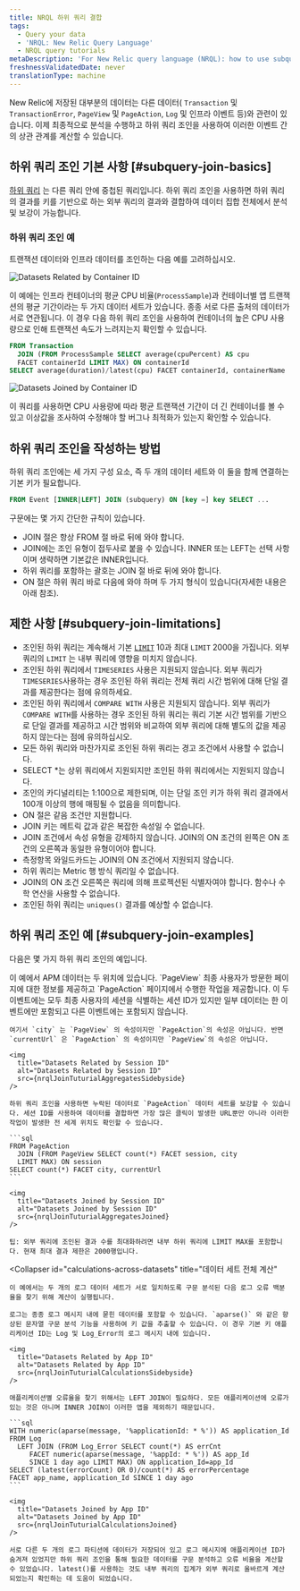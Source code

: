 ```yaml
---
title: NRQL 하위 쿼리 결합
tags:
  - Query your data
  - 'NRQL: New Relic Query Language'
  - NRQL query tutorials
metaDescription: 'For New Relic query language (NRQL): how to use subquery joins.'
freshnessValidatedDate: never
translationType: machine
---
```








New Relic에 저장된 대부분의 데이터는 다른 데이터( `Transaction` 및 `TransactionError`, `PageView` 및 `PageAction`, `Log` 및 인프라 이벤트 등)와 관련이 있습니다. 이제 최종적으로 분석을 수행하고 하위 쿼리 조인을 사용하여 이러한 이벤트 간의 상관 관계를 계산할 수 있습니다.

## 하위 쿼리 조인 기본 사항 [#subquery-join-basics]

[하위 쿼리](/docs/query-your-data/nrql-new-relic-query-language/get-started/subqueries-in-nrql) 는 다른 쿼리 안에 중첩된 쿼리입니다. 하위 쿼리 조인을 사용하면 하위 쿼리의 결과를 키를 기반으로 하는 외부 쿼리의 결과와 결합하여 데이터 집합 전체에서 분석 및 보강이 가능합니다.

### 하위 쿼리 조인 예

트랜잭션 데이터와 인프라 데이터를 조인하는 다음 예를 고려하십시오.

<img
  title="Datasets related by container ID"
  alt="Datasets Related by Container ID"
  src={nrqlJoinTuturialRowsSidebyside}
/>

이 예에는 인프라 컨테이너의 평균 CPU 비율(`ProcessSample`)과 컨테이너별 앱 트랜잭션의 평균 기간이라는 두 가지 데이터 세트가 있습니다. 종종 서로 다른 출처의 데이터가 서로 연관됩니다. 이 경우 다음 하위 쿼리 조인을 사용하여 컨테이너의 높은 CPU 사용량으로 인해 트랜잭션 속도가 느려지는지 확인할 수 있습니다.

```sql
FROM Transaction
  JOIN (FROM ProcessSample SELECT average(cpuPercent) AS cpu
  FACET containerId LIMIT MAX) ON containerId
SELECT average(duration)/latest(cpu) FACET containerId, containerName
```

<img
  title="Datasets Joined by Container ID"
  alt="Datasets Joined by Container ID"
  src={nrqlJoinTuturialRowsJoined}
/>

이 쿼리를 사용하면 CPU 사용량에 따라 평균 트랜잭션 기간이 더 긴 컨테이너를 볼 수 있고 이상값을 조사하여 수정해야 할 버그나 최적화가 있는지 확인할 수 있습니다.

## 하위 쿼리 조인을 작성하는 방법

하위 쿼리 조인에는 세 가지 구성 요소, 즉 두 개의 데이터 세트와 이 둘을 함께 연결하는 기본 키가 필요합니다.

```sql
FROM Event [INNER|LEFT] JOIN (subquery) ON [key =] key SELECT ...
```

구문에는 몇 가지 간단한 규칙이 있습니다.

* JOIN 절은 항상 FROM 절 바로 뒤에 와야 합니다.
* JOIN에는 조인 유형이 접두사로 붙을 수 있습니다. INNER 또는 LEFT는 선택 사항이며 생략하면 기본값은 INNER입니다.
* 하위 쿼리를 포함하는 괄호는 JOIN 절 바로 뒤에 와야 합니다.
* ON 절은 하위 쿼리 바로 다음에 와야 하며 두 가지 형식이 있습니다(자세한 내용은 아래 참조).

## 제한 사항 [#subquery-join-limitations]

* 조인된 하위 쿼리는 계속해서 기본 [`LIMIT`](#sel-limit) 10과 최대 `LIMIT` 2000을 가집니다. 외부 쿼리의 `LIMIT` 는 내부 쿼리에 영향을 미치지 않습니다.
* 조인된 하위 쿼리에서 `TIMESERIES` 사용은 지원되지 않습니다. 외부 쿼리가 `TIMESERIES`사용하는 경우 조인된 하위 쿼리는 전체 쿼리 시간 범위에 대해 단일 결과를 제공한다는 점에 유의하세요.
* 조인된 하위 쿼리에서 `COMPARE WITH` 사용은 지원되지 않습니다. 외부 쿼리가 `COMPARE WITH`를 사용하는 경우 조인된 하위 쿼리는 쿼리 기본 시간 범위를 기반으로 단일 결과를 제공하고 시간 범위와 비교하여 외부 쿼리에 대해 별도의 값을 제공하지 않는다는 점에 유의하십시오.
* 모든 하위 쿼리와 마찬가지로 조인된 하위 쿼리는 경고 조건에서 사용할 수 없습니다.
* SELECT \*는 상위 쿼리에서 지원되지만 조인된 하위 쿼리에서는 지원되지 않습니다.
* 조인의 카디널리티는 1:100으로 제한되며, 이는 단일 조인 키가 하위 쿼리 결과에서 100개 이상의 행에 매핑될 수 없음을 의미합니다.
* ON 절은 같음 조건만 지원합니다.
* JOIN 키는 메트릭 값과 같은 복잡한 속성일 수 없습니다.
* JOIN 조건에서 속성 유형을 강제하지 않습니다. JOIN의 ON 조건의 왼쪽은 ON 조건의 오른쪽과 동일한 유형이어야 합니다.
* 측정항목 와일드카드는 JOIN의 ON 조건에서 지원되지 않습니다.
* 하위 쿼리는 Metric 행 방식 쿼리일 수 없습니다.
* JOIN의 ON 조건 오른쪽은 쿼리에 의해 프로젝션된 식별자여야 합니다. 함수나 수학 연산을 사용할 수 없습니다.
* 조인된 하위 쿼리는 `uniques()` 결과를 예상할 수 없습니다.

## 하위 쿼리 조인 예 [#subquery-join-examples]

다음은 몇 가지 하위 쿼리 조인의 예입니다.

<CollapserGroup>
  <Collapser
    id="add-missing-data"
    title="누락된 데이터 추가"
  >
    이 예에서 APM 데이터는 두 위치에 있습니다. `PageView` 최종 사용자가 방문한 페이지에 대한 정보를 제공하고 `PageAction` 페이지에서 수행한 작업을 제공합니다. 이 두 이벤트에는 모두 최종 사용자의 세션을 식별하는 세션 ID가 있지만 일부 데이터는 한 이벤트에만 포함되고 다른 이벤트에는 포함되지 않습니다.

    여기서 `city` 는 `PageView` 의 속성이지만 `PageAction`의 속성은 아닙니다. 반면 `currentUrl` 은 `PageAction` 의 속성이지만 `PageView`의 속성은 아닙니다.

    <img
      title="Datasets Related by Session ID"
      alt="Datasets Related by Session ID"
      src={nrqlJoinTuturialAggregatesSidebyside}
    />

    하위 쿼리 조인을 사용하면 누락된 데이터로 `PageAction` 데이터 세트를 보강할 수 있습니다. 세션 ID를 사용하여 데이터를 결합하면 가장 많은 클릭이 발생한 URL뿐만 아니라 이러한 작업이 발생한 전 세계 위치도 확인할 수 있습니다.

    ```sql
    FROM PageAction
      JOIN (FROM PageView SELECT count(*) FACET session, city
      LIMIT MAX) ON session
    SELECT count(*) FACET city, currentUrl
    ```

    <img
      title="Datasets Joined by Session ID"
      alt="Datasets Joined by Session ID"
      src={nrqlJoinTuturialAggregatesJoined}
    />

    팁: 외부 쿼리에 조인된 결과 수를 최대화하려면 내부 하위 쿼리에 LIMIT MAX를 포함합니다. 현재 최대 결과 제한은 2000행입니다.
  </Collapser>

  <Collapser
    id="calculations-across-datasets"
    title="데이터 세트 전체 계산"
  >
    이 예에서는 두 개의 로그 데이터 세트가 서로 일치하도록 구문 분석된 다음 로그 오류 백분율을 찾기 위해 계산이 실행됩니다.

    로그는 종종 로그 메시지 내에 묻힌 데이터를 포함할 수 있습니다. `aparse()` 와 같은 향상된 문자열 구문 분석 기능을 사용하여 키 값을 추출할 수 있습니다. 이 경우 기본 키 애플리케이션 ID는 Log 및 Log_Error의 로그 메시지 내에 있습니다.

    <img
      title="Datasets Related by App ID"
      alt="Datasets Related by App ID"
      src={nrqlJoinTuturialCalculationsSidebyside}
    />

    애플리케이션별 오류율을 찾기 위해서는 LEFT JOIN이 필요하다. 모든 애플리케이션에 오류가 있는 것은 아니며 INNER JOIN이 이러한 앱을 제외하기 때문입니다.

    ```sql
    WITH numeric(aparse(message, '%applicationId: * %')) AS application_Id
    FROM Log
      LEFT JOIN (FROM Log_Error SELECT count(*) AS errCnt
         FACET numeric(aparse(message, '%appId: * %')) AS app_Id
         SINCE 1 day ago LIMIT MAX) ON application_Id=app_Id
    SELECT (latest(errorCount) OR 0)/count(*) AS errorPercentage
    FACET app_name, application_Id SINCE 1 day ago
    ```

    <img
      title="Datasets Joined by App ID"
      alt="Datasets Joined by App ID"
      src={nrqlJoinTuturialCalculationsJoined}
    />

    서로 다른 두 개의 로그 파티션에 데이터가 저장되어 있고 로그 메시지에 애플리케이션 ID가 숨겨져 있었지만 하위 쿼리 조인을 통해 필요한 데이터를 구문 분석하고 오류 비율을 계산할 수 있었습니다. latest()를 사용하는 것도 내부 쿼리의 집계가 외부 쿼리로 올바르게 계산되었는지 확인하는 데 도움이 되었습니다.
  </Collapser>
</CollapserGroup>
